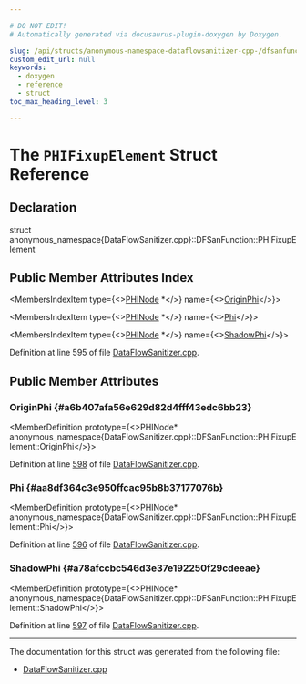 ```yaml
---

# DO NOT EDIT!
# Automatically generated via docusaurus-plugin-doxygen by Doxygen.

slug: /api/structs/anonymous-namespace-dataflowsanitizer-cpp-/dfsanfunction/phifixupelement
custom_edit_url: null
keywords:
  - doxygen
  - reference
  - struct
toc_max_heading_level: 3

---
```





# The `PHIFixupElement` Struct Reference

<DoxygenPage pluginConfig={pluginConfig}>



## Declaration

<CodeBlock>struct anonymous_namespace{DataFlowSanitizer.cpp}::DFSanFunction::PHIFixupElement</CodeBlock>

## Public Member Attributes Index

<MembersIndex>

<MembersIndexItem
  type={<><a href="/docs/api/classes/llvm/phinode">PHINode</a> &#42;</>}
  name={<><a href="#a6b407afa56e629d82d4fff43edc6bb23">OriginPhi</a></>}>
</MembersIndexItem>

<MembersIndexItem
  type={<><a href="/docs/api/classes/llvm/phinode">PHINode</a> &#42;</>}
  name={<><a href="#aa8df364c3e950ffcac95b8b37177076b">Phi</a></>}>
</MembersIndexItem>

<MembersIndexItem
  type={<><a href="/docs/api/classes/llvm/phinode">PHINode</a> &#42;</>}
  name={<><a href="#a78afccbc546d3e37e192250f29cdeeae">ShadowPhi</a></>}>
</MembersIndexItem>

</MembersIndex>


Definition at line 595 of file <a href="/docs/api/files/lib/lib/transforms/lib/transforms/instrumentation/dataflowsanitizer-cpp">DataFlowSanitizer.cpp</a>.

<SectionDefinition>

## Public Member Attributes

### OriginPhi {#a6b407afa56e629d82d4fff43edc6bb23}

<MemberDefinition
  prototype={<>PHINode&#42; anonymous&#95;namespace&#123;DataFlowSanitizer.cpp&#125;::DFSanFunction::PHIFixupElement::OriginPhi</>}>

Definition at line <a href="/docs/api/files/lib/lib/transforms/lib/transforms/instrumentation/dataflowsanitizer-cpp/#l00598">598</a> of file <a href="/docs/api/files/lib/lib/transforms/lib/transforms/instrumentation/dataflowsanitizer-cpp">DataFlowSanitizer.cpp</a>.
</MemberDefinition>

### Phi {#aa8df364c3e950ffcac95b8b37177076b}

<MemberDefinition
  prototype={<>PHINode&#42; anonymous&#95;namespace&#123;DataFlowSanitizer.cpp&#125;::DFSanFunction::PHIFixupElement::Phi</>}>

Definition at line <a href="/docs/api/files/lib/lib/transforms/lib/transforms/instrumentation/dataflowsanitizer-cpp/#l00596">596</a> of file <a href="/docs/api/files/lib/lib/transforms/lib/transforms/instrumentation/dataflowsanitizer-cpp">DataFlowSanitizer.cpp</a>.
</MemberDefinition>

### ShadowPhi {#a78afccbc546d3e37e192250f29cdeeae}

<MemberDefinition
  prototype={<>PHINode&#42; anonymous&#95;namespace&#123;DataFlowSanitizer.cpp&#125;::DFSanFunction::PHIFixupElement::ShadowPhi</>}>

Definition at line <a href="/docs/api/files/lib/lib/transforms/lib/transforms/instrumentation/dataflowsanitizer-cpp/#l00597">597</a> of file <a href="/docs/api/files/lib/lib/transforms/lib/transforms/instrumentation/dataflowsanitizer-cpp">DataFlowSanitizer.cpp</a>.
</MemberDefinition>

</SectionDefinition>

<hr/>

The documentation for this struct was generated from the following file:

<ul>
<li><a href="/docs/api/files/lib/lib/transforms/lib/transforms/instrumentation/dataflowsanitizer-cpp">DataFlowSanitizer.cpp</a></li>
</ul>

</DoxygenPage>
